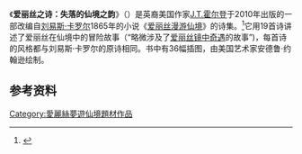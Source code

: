 {{Translating|time=2020-08-25}}{{Infobox book
| name = 爱丽丝之诗：失落的仙境之韵<br />Alice in Verse: The Lost Rhymes of Wonderland
| series = 
| image = File:Alice_in_Verse_Front.jpg
| author = J.T.霍尔登
| illustrator = 安德鲁·约翰逊
| cover_artist = 安德鲁·约翰逊
| country = 
| language = 英语
| genre = [[奇幻文学|奇幻文学]]
| publisher = Candleshoe Books
| pub_date = 2010年1月11日
| media_type = 纸质 ([[精装书|精装书]])
| pages = 112
| isbn = 978-0-9825089-9-2
| oclc = 496519382
| dewey = 
| congress = 
| followed_by = 
| caption = 
}}《'''爱丽丝之诗：失落的仙境之韵'''》（{{lang-en|Alice in Verse: The Lost Rhymes of Wonderland}}）是英裔美国作家[[J.T.霍尔登|J.T.霍尔登]]于2010年出版的一部改编自[[刘易斯·卡罗尔|刘易斯·卡罗尔]]1865年的小说《[[爱丽丝漫游仙境|爱丽丝漫游仙境]]》的诗集。<ref>{{Cite book|chapter=|url=https://books.google.com.tw/books/about/Alice_in_Verse.html?id=AfejQAAACAAJ&redir_esc=y|publisher=Candleshoe Books|date=2011-02|isbn=978-0-9825089-9-2|language=en|first=Joel T.|last=Holden|title=Alice in Verse: The Lost Rhymes of Wonderland|year=|location=|pages=}}</ref>它用19首诗讲述了爱丽丝在仙境中的冒险故事（“略微涉及了[[爱丽丝镜中奇遇|爱丽丝镜中奇遇]]的故事”)，每首诗的风格都与刘易斯·卡罗尔的原诗相同。书中有36幅插图，由美国艺术家安德鲁·约翰逊绘制。

== 参考资料 ==
<references />
{{愛麗絲夢遊仙境}}

[[Category:愛麗絲夢遊仙境題材作品|Category:愛麗絲夢遊仙境題材作品]]